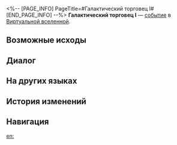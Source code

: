 <%-- [PAGE_INFO]
PageTitle=#Галактический торговец I#
[END_PAGE_INFO] --%>
{{Дополнить}}
{{ВВ Событие Инфобокс
|id                 = 11701
|Название           = 
|Изображение        = Событие ВВ Торговец.png
|Испытание_в_вв     = Неизвестно
|Испытание_в_рое    = Неизвестно
|Испытание_в_зиш    = Неизвестно
|Испытание_в_рв     = 
|Испытание_в_облнеп = Неизвестно
|Требования         = 
|Пред               = 
|След               = 
|Упоминания         = 
|Порядок            = 078
|Порядок_рв         = 
}}
'''Галактический торговец I''' — [[Виртуальная вселенная/События|событие]] в [[Виртуальная вселенная|Виртуальной вселенной]].

==Возможные исходы==
{{Возможные исходы
|Выбор_1 = Купить металлическую бутылку с желанием
|Результат_1 = Использовать 100 космических фрагментов и получить ценное благословение.
|Режимы_1  = вв,рой

|Выбор_2 = Купить серебряную бутылку с желанием
|Результат_2 = Использовать 200 космических фрагментов и получить поразительную диковину.
|Режимы_2  = вв,рой

|Выбор_3 = Уйти
|Результат_3 = Вас это не интересует.
|Режимы_3  = вв,облнеп,рой

|Выбор_4 = Купить бриллиантовую шкатулку
|Результат_4 = Использовать 10 космических фрагментов и получить волнующую награду.
|Режимы_4  = зиш

|Выбор_5 = Купить шкатулку из руды
|Результат_5 = Использовать 10 космических фрагментов и получить манящую награду.
|Режимы_5  = зиш

|Выбор_6 = Уйти
|Результат_6 = Вам это не нужно.
|Режимы_6  = зиш

|Выбор_7 = Купить металлическую бутылку с желанием
|Результат_7 = Использовать 100 космических фрагментов и получить ценные компоненты: 2.
|Режимы_7  = облнеп

|Выбор_8 = Купить серебряную бутылку с желанием
|Результат_8 = Потратить 100 космических фрагментов и получить поразительные диковины: 1.
|Режимы_8  = облнеп
}}

==Диалог==
{{Диалог Начало}}
:{{tx}}
{{Диалог Конец}}

==На других языках==
{{На других языках
|en   = Cosmic Merchant (I)
|zhs  = 银河商人（其一）
|zht  = 銀河商人（其一）
|ja   = {{Rubi|銀河|ぎんが}}の{{Rubi|商人|しょうにん}}（その1）
|ko   = 은하 장사꾼 (1)
|es   = Comerciante galáctico (I)
|fr   = Marchand intergalactique (I)
|ru   = Галактический торговец I
|th   = พ่อค้าข้ามกาแล็กซี (1)
|vi   = Thương Nhân Ngân Hà (1)
|de   = Galaktischer Händler (Teil 1)
|id   = Pedagang Galaksi (Bag. 1)
|pt   = Comerciante Cósmico (I)
}}

==История изменений==
{{История изменений|3.5}}

==Навигация==
{{События ВВ Навбокс}}

[[en:]]